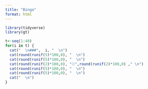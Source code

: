 ```yaml
---
title: "Bingo"
format: html
---
```


```r
library(tidyverse)
library(gt)
```

```r
t<-seq(1:40)
for(i in t) {
  cat("  \n###",  i, "  \n")
  cat(round(runif(5)*100,0), "  \n")
  cat(round(runif(5)*100,0), "  \n")
  cat(round(runif(2)*100,0), "⚾",round(runif(2)*100,0) ," \n")
  cat(round(runif(5)*100,0), "  \n")
  cat(round(runif(5)*100,0), "  \n")
  cat("  \n")
}
```